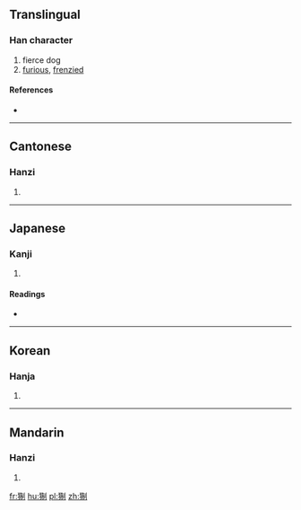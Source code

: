 ==Translingual==

===Han character===
{{Han char|rn=94|rad=犬|as=08|sn=11|four=42200|canj=KHHBN}}

# fierce dog
# [[furious]], [[frenzied]]

====References====
* {{Han ref|kx=0713.210|dkj=20494|dj=1125.160|hdz=21353.100|uh=7318|ud=29464|bh=D664|bd=54884}}

----

==Cantonese==

===Hanzi===
{{yue-hanzi|jyut=|y=jai3}}

# {{defn|lang=yue|sort=犬08}}

----

==Japanese==

===Kanji===
{{ja-kanji|grade=|rs=犬08}}

# {{defn|lang=ja|sort=犬08}}

====Readings====
* {{ja-readings|on=[[せい]] (sei), [[けい]] (kei)|kun=|nanori=}}

----

==Korean==

===Hanja===
{{ko-hanja|hangeul=제|eumhun=|rv=je|mr=che|y=cey}}

# {{defn|lang=ko|sort=犬08}}

----

==Mandarin==

===Hanzi===
{{cmn-hanzi|pin=[[shē]] ([[she1]]), [[zhì]] ([[zhi4]])|wg=she<sup>1</sup>, chih<sup>4</sup>}}

# {{defn|lang=cmn|sort=犬08}}

[[fr:猘]]
[[hu:猘]]
[[pl:猘]]
[[zh:猘]]